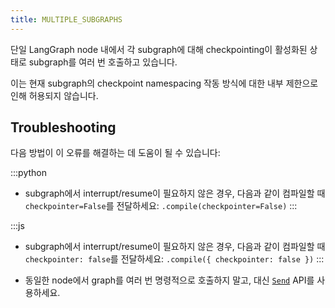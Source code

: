 ```yaml
---
title: MULTIPLE_SUBGRAPHS
---
```




단일 LangGraph node 내에서 각 subgraph에 대해 checkpointing이 활성화된 상태로 subgraph를 여러 번 호출하고 있습니다.

이는 현재 subgraph의 checkpoint namespacing 작동 방식에 대한 내부 제한으로 인해 허용되지 않습니다.

## Troubleshooting

다음 방법이 이 오류를 해결하는 데 도움이 될 수 있습니다:

:::python
* subgraph에서 interrupt/resume이 필요하지 않은 경우, 다음과 같이 컴파일할 때 `checkpointer=False`를 전달하세요: `.compile(checkpointer=False)`
:::

:::js
* subgraph에서 interrupt/resume이 필요하지 않은 경우, 다음과 같이 컴파일할 때 `checkpointer: false`를 전달하세요: `.compile({ checkpointer: false })`
:::

* 동일한 node에서 graph를 여러 번 명령적으로 호출하지 말고, 대신 [`Send`](/oss/langgraph/graph-api#send) API를 사용하세요.